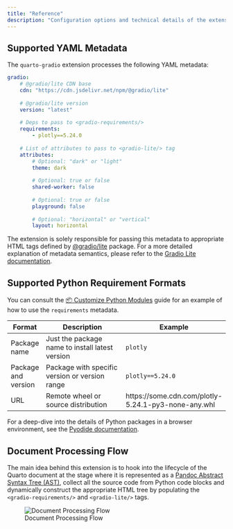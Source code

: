 ```yaml
---
title: "Reference"
description: "Configuration options and technical details of the extension."
---
```


## Supported YAML Metadata

The `quarto-gradio` extension processes the following YAML metadata:

```yml
gradio:
    # @gradio/lite CDN base
    cdn: "https://cdn.jsdelivr.net/npm/@gradio/lite"
    
    # @gradio/lite version
    version: "latest"                                
    
    # Deps to pass to <gradio-requirements/>
    requirements:                                    
        - plotly==5.24.0
    
    # List of attributes to pass to <gradio-lite/> tag
    attributes:              
        # Optional: "dark" or "light"
        theme: dark          
        
        # Optional: true or false
        shared-worker: false 
        
        # Optional: true or false
        playground: false    
        
        # Optional: "horizontal" or "vertical"
        layout: horizontal   
```

The extension is solely responsible for passing this metadata to appropriate HTML tags defined by [@gradio/lite](https://www.npmjs.com/package/@gradio/lite){target=_blank} package. For a more detailed explanation of metadata semantics, please refer to the [Gradio Lite documentation](https://www.gradio.app/guides/gradio-lite){target=_blank}.

## Supported Python Requirement Formats

You can consult the [📦 Customize Python Modules](../guide/customize-python-modules/) guide for an example of how to use the `requirements` metadata.

| Format             | Description                                      | Example                                             |
|------------------- |--------------------------------------------------|-----------------------------------------------------|
| Package name       | Just the package name to install latest version  | `plotly`                                            |
| Package and version| Package with specific version or version range   | `plotly==5.24.0`                                    |
| URL                | Remote wheel or source distribution              | https://some.cdn.com/plotly-5.24.1-py3-none-any.whl |

For a deep-dive into the details of Python packages in a browser environment, see the [Pyodide documentation](https://pyodide.org/en/stable/usage/packages-in-pyodide.html){target=_blank}.

## Document Processing Flow

The main idea behind this extension is to hook into the lifecycle of the Quarto document at the stage where it is represented as a [Pandoc Abstract Syntax Tree (AST)](https://pandoc.org/filters.html){target=_blank}, collect all the source code from Python code blocks and dynamically construct the appropriate HTML tree by populating the `<gradio-requirements/>` and `<gradio-lite/>` tags.

![Document Processing Flow](../public/flow.svg)